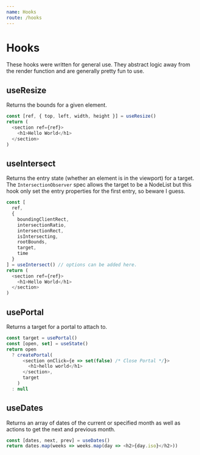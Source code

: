 ```yaml
---
name: Hooks
route: /hooks
---
```


# Hooks

These hooks were written for general use. They abstract logic away from the render function and are generally pretty fun to use.

## useResize

Returns the bounds for a given element.

```js
const [ref, { top, left, width, height }] = useResize()
return (
  <section ref={ref}>
    <h1>Hello World</h1>
  </section>
)
```

## useIntersect

Returns the entry state (whether an element is in the viewport) for a target. The `IntersectionObserver` spec allows the target to be a NodeList but this hook only set the entry properties for the first entry, so beware I guess.

```js
const [
  ref,
  {
    boundingClientRect,
    intersectionRatio,
    intersectionRect,
    isIntersecting,
    rootBounds,
    target,
    time
  }
] = useIntersect() // options can be added here.
return (
  <section ref={ref}>
    <h1>Hello World</h1>
  </section>
)
```

## usePortal

Returns a target for a portal to attach to.

```js
const target = usePortal()
const [open, set] = useState()
return open
  ? createPortal(
      <section onClick={e => set(false) /* Close Portal */}>
        <h1>hello world</h1>
      </section>,
      target
    )
  : null
```

## useDates

Returns an array of dates of the current or specified month as well as actions to get the next and previous month.

```js
const [dates, next, prev] = useDates()
return dates.map(weeks => weeks.map(day => <h2>{day.iso}</h2>))
```
